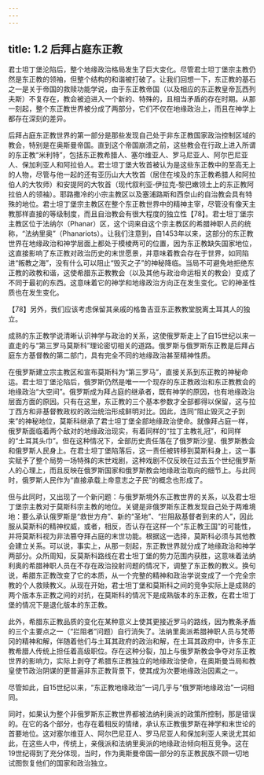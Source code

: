 ```yaml
---
---
---
```

title: 1.2 后拜占庭东正教
---



君士坦丁堡沦陷后，整个地缘政治格局发生了巨大变化。尽管君士坦丁堡宗主教仍然是东正教的领袖，但整个结构的和谐被打破了。让我们回想一下，东正教的基石之一是关于帝国的救赎功能学说，由于东正教帝国（以及相应的东正教皇帝瓦西列夫斯）不复存在，教会被迫进入一个新的、特殊的，且相当矛盾的存在时期。从那一刻起，整个东正教世界被分成了两部分，它们不仅在地缘政治上，而且在神学上都存在深刻的差异。

后拜占庭东正教世界的第一部分是那些发现自己处于非东正教国家政治控制区域的教会，特别是在奥斯曼帝国。直到这个帝国崩溃之前，这些教会在行政上进入所谓的东正教“米利特”，包括东正教希腊人、塞尔维亚人、罗马尼亚人、阿尔巴尼亚人、保加利亚人和阿拉伯人。君士坦丁堡大牧首被认为是这些东正教中的至高无上的人物，尽管与他一起的还有亚历山大大牧首（居住在埃及的东正教希腊人和阿拉伯人的大牧师）和安提阿的大牧首（现代叙利亚‑伊拉克‑黎巴嫩领土上的东正教阿拉伯人的领袖）。耶路撒冷的小宗主教区以及塞浦路斯和西奈山的自治教会具有特殊的地位。君士坦丁堡宗主教区在整个东正教世界中的精神主宰，尽管没有像天主教那样直接的等级制度，而且自治教会有很大程度的独立性【78】。君士坦丁堡宗主教区位于法纳尔（Phanar）区，这个词来自这个宗主教区的希腊神职人员的统称，“法纳里奥”（Phanariots）。让我们注意到，自1453年以来，这部分的东正教世界在地缘政治和神学层面上都处于模棱两可的位置，因为东正教缺失国家地位，这直接影响了东正教对政治历史的末世愿景，并意味着教会存在于世界，如同陷进“叛教之海”，没有什么可以阻止“毁灭之子”的神秘降临。当局不可避免地拒绝东正教的政教和谐，这使希腊东正教教会（以及其他与政治命运相关的教会）变成了不同于最初的东西。这意味着它的神学和地缘政治方向正在发生变化。它的神圣性质也在发生变化。

【78】另外，我们应该考虑保留其亲戚的格鲁吉亚东正教教堂脱离土耳其人的独立。

成熟的东正教学说清晰认识神学与政治的关系，这使俄罗斯⾛上了自15世纪以来一直⾛的与“第三罗马莫斯科”理论密切相关的道路。俄罗斯与俄罗斯东正教是后拜占庭东方基督教的第二部门，具有完全不同的地缘政治甚至精神性质。

在俄罗斯建立宗主教区和宣布莫斯科为“第三罗马”，直接关系到东正教的神秘命运。君士坦丁堡沦陷后，俄罗斯仍然是唯一一个现存的东正教政治和东正教教会的地缘政治“大空间”。俄罗斯成为拜占庭的继承者，既有神学的原因，也有地缘政治层面方面的原因。只有在这里，东正教的三个基本参数才全部都得以保留，这与拉丁西方和非基督教政权的政治统治形成鲜明对比。因此，连同“阻止毁灭之子到来”的神秘地位，莫斯科继承了君士坦丁堡全部地缘政治使命。就像拜占庭一样，俄罗斯面临着两个敌对的地缘政治现实，有着同样的“拉丁主教礼冠”，和同样的“土耳其头巾”。但在这种情况下，全部历史责任落在了俄罗斯沙皇、俄罗斯教会和俄罗斯人民身上。在君士坦丁堡陷落后，这一责任被转移到莫斯科身上，这一事实赋予了整个局势一场特殊的末世戏剧，这种戏剧不仅反映在过去五个世纪俄罗斯人的心理上，而且反映在俄罗斯国家和俄罗斯教会地缘政治取向的细节上。与此同时，俄罗斯人民作为“直接承载上帝意志之子民”的概念也形成了。

但与此同时，又出现了一个新问题：与俄罗斯境外东正教世界的关系，以及君士坦丁堡宗主教对于莫斯科宗主教的地位。关键是非俄罗斯东正教发现自己处于两难境地：要么承认俄罗斯是“救世方舟”、新的“圣地”、“拦阻敌基督者到来的人”，因此服从莫斯科的精神权威，或者，相反，否认存在这样一个“东正教王国”的可能性，并将莫斯科视为非法篡夺拜占庭的末世功能。根据这一选择，莫斯科必须与其他教会建立关系。可以说，事实上，从那一刻起，东正教世界就分成了地缘政治和神学两部分。众所周知，反莫斯科路线在君士坦丁堡的势力范围内获胜，这意味着法纳利奥的希腊神职人员在不存在政治投射问题的情况下，调整了东正教的教义。换句说，希腊东正教改变了它的本质，从一个完整的精神和政治学说变成了一个完全宗教的个人救赎教义。从现在开始，君士坦丁堡和莫斯科之间的竞争实际上是成熟的两个版本东正教之间的对抗，在莫斯科的情况下是成熟版本的东正教，在君士坦丁堡的情况下是退化版本的东正教。

此外，希腊东正教品质的变化在某种意义上使其更接近罗马的路线，因为教条矛盾的三个主要点之一（“拦阻者”问题）自行消失了。法纳里奥派希腊神职人员与梵蒂冈的精神和解，伴随着他们与土耳其政府的政治和解，在土耳其政府中，许多东正教希腊人传统上担任着高级职位。存在这种分裂，加上与俄罗斯教会争夺对东正教世界的影响力，实际上剥夺了希腊东正教独立的地缘政治使命，在奥斯曼当局和教皇使节政治阴谋的更普遍非东正教背景下，使其成为次要地缘政治因素之一。

尽管如此，自15世纪以来，“东正教地缘政治”一词几乎与“俄罗斯地缘政治”一词相同。

同时，如果认为整个非俄罗斯东正教世界都被法纳利奥派的政策所控制，那是错误的。在它的各个部分，也存在着相反的情绪，承认东正教俄罗斯在神学和末世论的首要地位。这对塞尔维亚人、阿尔巴尼亚人、罗马尼亚人和保加利亚人来说尤其如此，在这些人中，传统上，亲俄派和法纳里奥派的地缘政治倾向相互竞争。这在19世纪得到了充分体现，当时，作为奥斯曼帝国一部分的东正教民族不顾一切地试图恢复他们的国家和政治独立。